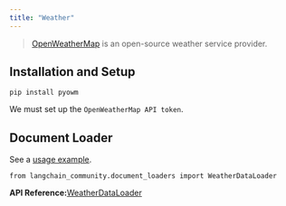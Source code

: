 ```yaml
---
title: "Weather"
---
```


> [OpenWeatherMap](https://openweathermap.org/) is an open-source weather service provider.

## Installation and Setup

```
pip install pyowm
```

We must set up the `OpenWeatherMap API token`.

## Document Loader

See a [usage example](/oss/integrations/document_loaders/weather).

```
from langchain_community.document_loaders import WeatherDataLoader
```

**API Reference:**[WeatherDataLoader](https://python.langchain.com/api_reference/community/document_loaders/langchain_community.document_loaders.weather.WeatherDataLoader.html)
